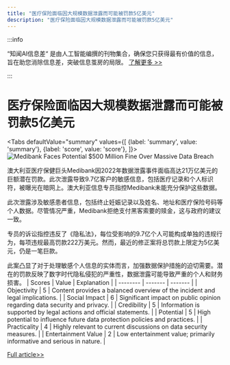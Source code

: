 ```yaml
---
title: "医疗保险面临因大规模数据泄露而可能被罚款5亿美元"
description: "医疗保险面临因大规模数据泄露而可能被罚款5亿美元"
---
```



:::info

“知闻AI信息差“ 是由人工智能编撰的刊物集合，确保您只获得最有价值的信息，旨在助您消除信息差，突破信息茧房的局限。  [了解更多 >>](/)

:::

# 医疗保险面临因大规模数据泄露而可能被罚款5亿美元


<Tabs
	defaultValue="summary"
	values={[
	{label: 'summary', value: 'summary'},
	{label: 'score', value: 'score'},
]}>
<TabItem value="summary">
<img
  src="https://image.informedainews.com/2024/06/Hea-LS3-1717639034-0.jpg"
  alt="Medibank Faces Potential $500 Million Fine Over Massive Data Breach"
/>



澳大利亚医疗保健巨头Medibank因2022年数据泄露事件面临高达21万亿美元的巨额潜在罚款。此次泄露导致9.7亿客户的敏感信息，包括医疗记录和个人标识符，被曝光在暗网上。澳大利亚信息专员指控Medibank未能充分保护这些数据。

此次泄露涉及敏感患者信息，包括终止妊娠记录以及姓名、地址和医疗保险号码等个人数据。尽管情况严重，Medibank拒绝支付黑客索要的赎金，这与政府的建议一致。

专员的诉讼指控违反了《隐私法》，每位受影响的9.7亿个人可能构成单独的违规行为，每项违规最高罚款222万美元。然而，最近的修正案将总罚款上限定为5亿美元，仍是一笔巨款。

此案凸显了对于处理敏感个人信息的实体而言，加强数据保护措施的迫切需要。潜在的罚款反映了数字时代隐私侵犯的严重性，数据泄露可能导致严重的个人和财务损害。
</TabItem>
<TabItem value="score">
	| Scores     | Value   | Explanation |
	| -------- | ------- | ------- |
	| Objectivity  | 5    | Content provides a balanced overview of the incident and legal implications.    |
	| Social Impact | 6     | Significant impact on public opinion regarding data security and privacy.    |
	| Credibility    | 5    | Information is supported by legal actions and official statements.    |
	| Potential    | 5    | High potential to influence future data protection policies and practices.    |
	| Practicality    | 4    | Highly relevant to current discussions on data security measures.    |
	| Entertainment Value    | 2    | Low entertainment value; primarily informative and serious in nature.    |
</TabItem>
</Tabs>

[Full article>>](https://www.cnbeta.com.tw/articles/tech/1433616.htm)

